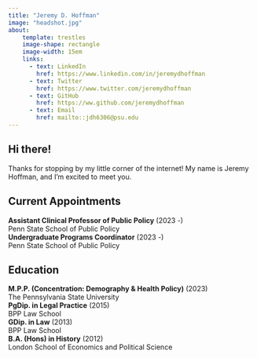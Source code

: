 ```yaml
---
title: "Jeremy D. Hoffman"
image: "headshot.jpg"
about:
    template: trestles
    image-shape: rectangle
    image-width: 15em
    links:
      - text: LinkedIn
        href: https://www.linkedin.com/in/jeremydhoffman
      - text: Twitter
        href: https://www.twitter.com/jeremydhoffman
      - text: GitHub
        href: https://ww.github.com/jeremydhoffman
      - text: Email
        href: mailto::jdh6306@psu.edu
---
```


## **Hi there!**

Thanks for stopping by my little corner of the internet! My name is Jeremy Hoffman, and I'm excited to meet you.

## **Current Appointments**

| **Assistant Clinical Professor of Public Policy** (2023 -)
| Penn State School of Public Policy

| **Undergraduate Programs Coordinator** (2023 -)
| Penn State School of Public Policy

## **Education**

| **M.P.P. (Concentration: Demography & Health Policy)** (2023)
| The Pennsylvania State University

| **PgDip. in Legal Practice** (2015)
| BPP Law School

| **GDip. in Law** (2013)
| BPP Law School

| **B.A. (Hons) in History** (2012)
| London School of Economics and Political Science

